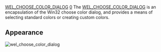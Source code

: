 [[Property:title|WEL_CHOOSE_COLOR_DIALOG]]
[[Property:weight|0]]
The [[ref:libraries/wel/reference/wel_choose_color_dialog_chart|WEL_CHOOSE_COLOR_DIALOG]]  is an encapsulation of the Win32 choose color dialog, and provides a means of selecting standard colors or creating custom colors. 

==Appearance==
 [[Image:wel-choose-color-dialog|wel_choose_color_dialog]]  <br/>
<br/>

{{seealso| '''See also''' <br/>
[[Standard Dialogs|Standard dialogs]]  }}





